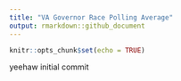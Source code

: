 ```yaml
---
title: "VA Governor Race Polling Average"
output: rmarkdown::github_document
---
```


```r
knitr::opts_chunk$set(echo = TRUE)
```

yeehaw initial commit
